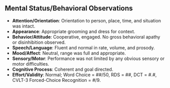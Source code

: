 ## Mental Status/Behavioral Observations

<!-- **Information to Include in Behavioral Observations Section**
• Note significant patterns of performance that occurred during testing 
• Sequence information in order of importance
• Provide specific examples of examinee’s behavior
Following are examples of information that may be included: 
**Appearance**
• Size: height and weight
• Facial characteristics
• Grooming and cleanliness
• Clothing style
• Does the person look his or her chronological age?
**Behavior**
• Level of eye contact
• Does he or she initiate conversation or merely answer examiner’s questions?
• Speech articulation and language patterns
• Attention span/distractibility (Does he or she ask for items to be repeated?)
• Activity level (excessive talking, standing, foot wiggling, etc.)
• Level of cooperativeness
• Motivation to do well
• How does the examinee go about solving problems?
• How does the examinee react to failure or difficult tasks?
• Examinee’s need for approval and response to positive praise
**Validity of Test Results**
• Statements such as, “Results of this assessment are considered a valid reflection of Mark’s current level of functioning.”
• If results are felt to be invalid, explain why. -->

::: {.block above="1.2em"}
- **Attention/Orientation**: Orientation to person, place, time, and situation was intact.
- **Appearance**: Appropriate grooming and dress for context.
- **Behavior/Attitude**: Cooperative, engaged. No gross behavioral apathy or disinhibition observed.
- **Speech/Language**: Fluent and normal in rate, volume, and prosody.
- **Mood/Affect**: Neutral, range was full and appropriate.
- **Sensory/Motor**: Performance was not limited by any obvious sensory or motor difficulties.
- **Cognitive Process**: Coherent and goal directed.
- **Effort/Validity**: Normal; Word Choice = ##/50, RDS = ##, DCT = #.#, CVLT-3 Forced-Choice Recognition = #/9.
:::
